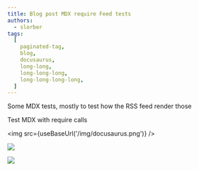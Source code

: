 ```yaml
---
title: Blog post MDX require Feed tests
authors:
  - slorber
tags:
  [
    paginated-tag,
    blog,
    docusaurus,
    long-long,
    long-long-long,
    long-long-long-long,
  ]
---
```


Some MDX tests, mostly to test how the RSS feed render those

<!-- truncate -->

Test MDX with require calls


<img src={useBaseUrl('/img/docusaurus.png')} />

![](../../static/img/docusaurus.png)

![](@site/static/img/docusaurus.png)
